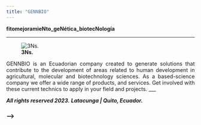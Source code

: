 ```yaml
---
title: "GENNBIO"
---
```


**fitomejoramieNto_geNética_biotecNología**

___
![**3Ns.**](C:\Users\Dell\Desktop\GENNBIO.github.io\PCM_NN.jpg)



<style>
body {text-align: justify}
</style>
GENNBIO is an Ecuadorian company created to generate solutions that contribute to the development of areas related to human development in agricultural, molecular and biotechnology sciences. As a based-science company we offer a wide range of products, and services. Get involved with these current technics to apply in your field and projects.
___


***All rights reserved 2023.***
***Latacunga | Quito, Ecuador.***


### -->